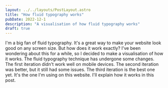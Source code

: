 ```yaml
---
layout: ../../layouts/PostLayout.astro
title: "How fluid typography works"
pubDate: 2022-12-1
description: "A visualisation of how fluid typography works"
draft: true
---
```


I'm a big fan of fluid typography. It's a great way to make your website look good on any screen size. But how does it work exactly? I've been wondering about this for a while, so I decided to make a visualisation of how it works. The fluid typography technique has undergone some changes. The first iteration didn't work well on mobile devices. The second iteration was better, but it still had some issues. The third iteration is the best one yet. It's the one I'm using on this website. I'll explain how it works in this post.

